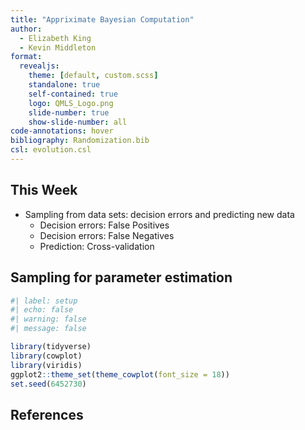 ```yaml
---
title: "Appriximate Bayesian Computation"
author:
  - Elizabeth King
  - Kevin Middleton
format:
  revealjs:
    theme: [default, custom.scss]
    standalone: true
    self-contained: true
    logo: QMLS_Logo.png
    slide-number: true
    show-slide-number: all
code-annotations: hover
bibliography: Randomization.bib
csl: evolution.csl
---
```



## This Week

- Sampling from data sets: decision errors and predicting new data
    - Decision errors: False Positives 
    - Decision errors: False Negatives
    - Prediction: Cross-validation


## Sampling for parameter estimation

```r
#| label: setup
#| echo: false
#| warning: false
#| message: false

library(tidyverse)
library(cowplot)
library(viridis)
ggplot2::theme_set(theme_cowplot(font_size = 18))
set.seed(6452730)
```



## References

::: {#refs}
:::

